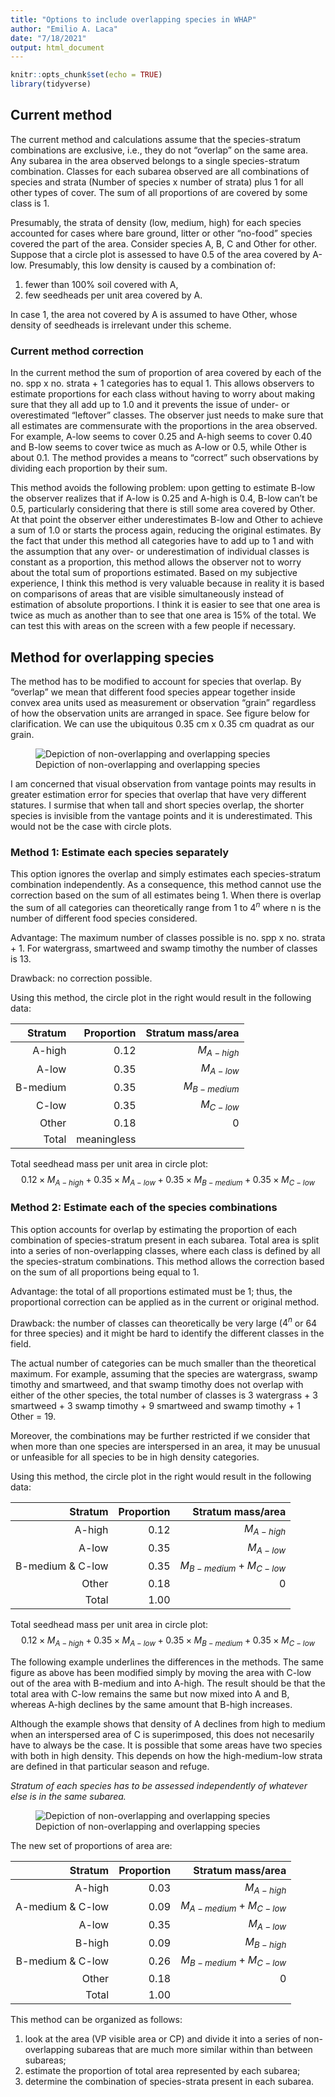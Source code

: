 ```yaml
---
title: "Options to include overlapping species in WHAP"
author: "Emilio A. Laca"
date: "7/18/2021"
output: html_document
---
```


```r

knitr::opts_chunk$set(echo = TRUE)
library(tidyverse)

```

## Current method

The current method and calculations assume that the species-stratum combinations are exclusive, i.e., they do not "overlap" on the same area. Any subarea in the area observed belongs to a single species-stratum combination. Classes for each subarea observed are all combinations of species and strata (Number of species x number of strata) plus 1 for all other types of cover. The sum of all proportions of are covered by some class is 1.

Presumably, the strata of density (low, medium, high) for each species accounted for cases where bare ground, litter or other "no-food" species covered the part of the area. Consider species A, B, C and Other for other. Suppose that a circle plot is assessed to have 0.5 of the area covered by A-low. Presumably, this low density is caused by a combination of:

1. fewer than 100% soil covered with A,
2. few seedheads per unit area covered by A.

In case 1, the area not covered by A is assumed to have Other, whose density of seedheads is irrelevant under this scheme.

### Current method correction

In the current method the sum of proportion of area covered by each of the no. spp x no. strata + 1 categories has to equal 1. This allows observers to estimate proportions for each class without having to worry about making sure that they all add up to 1.0 and it prevents the issue of under- or overestimated "leftover" classes. The observer just needs to make sure that all estimates are commensurate with the proportions in the area observed. For example, A-low seems to cover 0.25 and A-high seems to cover 0.40 and B-low seems to cover twice as much as A-low or 0.5, while Other is about 0.1. The method provides a means to "correct" such observations by dividing each proportion by their sum.

This method avoids the following problem: upon getting to estimate B-low the observer realizes that if A-low is 0.25 and A-high is 0.4, B-low can't be 0.5, particularly considering that there is still some area covered by Other. At that point the observer either underestimates B-low and Other to achieve a sum of 1.0 or starts the process again, reducing the original estimates. By the fact that under this method all categories have to add up to 1 and with the assumption that any over- or underestimation of individual classes is constant as a proportion, this method allows the observer not to worry about the total sum of proportions estimated. Based on my subjective experience, I think this method is very valuable because in reality it is based on comparisons of areas that are visible simultaneously instead of estimation of absolute proportions. I think it is easier to see that one area is twice as much as another than to see that one area is 15% of the total. We can test this with areas on the screen with a few people if necessary.

## Method for overlapping species

The method has to be modified to account for species that overlap. By "overlap" we mean that different food species appear together inside convex area units used as measurement or observation "grain" regardless of how the observation units are arranged in space. See figure below for clarification. We can use the ubiquitous 0.35 cm x 0.35 cm quadrat as our grain.

![Depiction of non-overlapping and overlapping species](overlap01.jpg)

I am concerned that visual observation from vantage points may results in greater estimation error for species that overlap that have very different statures. I surmise that when tall and short species overlap, the shorter species is invisible from the vantage points and it is underestimated. This would not be the case with circle plots.

### Method 1: Estimate each species separately

This option ignores the overlap and simply estimates each species-stratum combination independently. As a consequence, this method cannot use the correction based on the sum of all estimates being 1. When there is overlap the sum of all categories can theoretically range from 1 to $4^n$ where n is the number of different food species considered.

Advantage: The maximum number of classes possible is no. spp x no. strata + 1. For watergrass, smartweed and swamp timothy the number of classes is 13.

Drawback: no correction possible.

Using this method, the circle plot in the right would result in the following data:

| Stratum  | Proportion | Stratum mass/area |
|---------:|-----------:|------------------:|
| A-high   |       0.12 |   $M_{A-high}$    |
| A-low    |       0.35 |   $M_{A-low}$     |
| B-medium |       0.35 |   $M_{B-medium}$  |
| C-low    |       0.35 |   $M_{C-low}$     |
| Other    |       0.18 |   $0$             |
| Total    | meaningless|                   |

Total seedhead mass per unit area in circle plot:
$$ 0.12 \times M_{A-high} + 0.35 \times M_{A-low} + 0.35 \times M_{B-medium} + 0.35 \times M_{C-low}  $$


### Method 2: Estimate each of the species combinations

This option accounts for overlap by estimating the proportion of each combination of species-stratum present in each subarea. Total area is split into a series of non-overlapping classes, where each class is defined by all the species-stratum combinations. This method allows the correction based on the sum of all proportions being equal to 1.

Advantage: the total of all proportions estimated must be 1; thus, the proportional correction can be applied as in the current or original method.

Drawback: the number of classes can theoretically be very large ($4^n$ or 64 for three species) and it might be hard to identify the different classes in the field.

The actual number of categories can be much smaller than the theoretical maximum. For example, assuming that the species are watergrass, swamp timothy and smartweed, and that swamp timothy does not overlap with either of the other species, the total number of classes is 3 watergrass + 3 smartweed + 3 swamp timothy + 9 smartweed and swamp timothy + 1 Other = 19.

Moreover, the combinations may be further restricted if we consider that when more than one species are interspersed in an area, it may be unusual or unfeasible for all species to be in high density categories.


Using this method, the circle plot in the right would result in the following data:

| Stratum          | Proportion | Stratum mass/area             |
|-----------------:|-----------:|------------------------------:|
| A-high           |       0.12 |   $M_{A-high}$                |
| A-low            |       0.35 |   $M_{A-low}$                 |
| B-medium & C-low |       0.35 |   $M_{B-medium} + M_{C-low}$  |
| Other            |       0.18 |   $0$                         |
| Total            |       1.00 |                               |

Total seedhead mass per unit area in circle plot:
$$ 0.12 \times M_{A-high} + 0.35 \times M_{A-low} + 0.35 \times M_{B-medium} + 0.35 \times M_{C-low}  $$

The following example underlines the differences in the methods. The same figure as above has been modified simply by moving the area with C-low out of the area with B-medium and into A-high. The result should be that the total area with C-low remains the same but now mixed into A and B, whereas A-high declines by the same amount that B-high increases.

Although the example shows that density of A declines from high to medium when an interspersed area of C is superimposed, this does not necesarily have to always be the case. It is possible that some areas have two species with both in high density. This depends on how the high-medium-low strata are defined in that particular season and refuge.

*Stratum of each species has to be assessed independently of whatever else is in the same subarea.*

![Depiction of non-overlapping and overlapping species](overlap02.jpg)



The new set of proportions of area are:

| Stratum          | Proportion | Stratum mass/area             |
|-----------------:|-----------:|------------------------------:|
| A-high           |       0.03 |   $M_{A-high}$                |
| A-medium & C-low |       0.09 |   $M_{A-medium} + M_{C-low}$  |
| A-low            |       0.35 |   $M_{A-low}$                 |
| B-high           |       0.09 |   $M_{B-high}$                |
| B-medium & C-low |       0.26 |   $M_{B-medium} + M_{C-low}$  |
| Other            |       0.18 |   $0$                         |
| Total            |       1.00 |                               |


This method can be organized as follows:

1. look at the area (VP visible area or CP) and divide it into a series of non-overlapping subareas that are much more similar within than between subareas;
2. estimate the proportion of total area represented by each subarea;
3. determine the combination of species-strata present in each subarea.